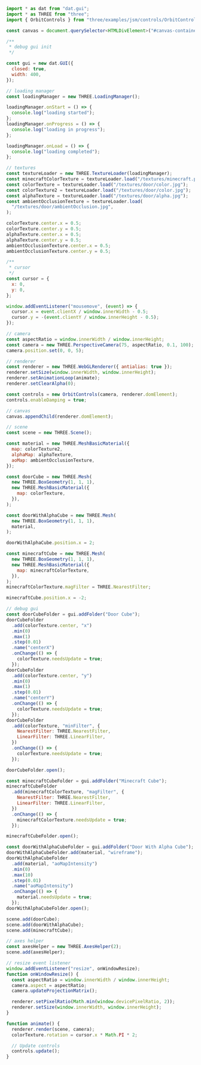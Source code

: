 
<Layout title="Textures - Basics">
  <Example12 title="Textures" description="Basics" />
  <div class="h-screen overflow-y-scroll rounded-2xl my-10 md:my-20 container max-w-7xl place-self-center">

```javascript
import * as dat from "dat.gui";
import * as THREE from "three";
import { OrbitControls } from "three/examples/jsm/controls/OrbitControls.js";

const canvas = document.querySelector<HTMLDivElement>("#canvas-container")!;

/**
 * debug gui init
 */

const gui = new dat.GUI({
  closed: true,
  width: 400,
});

// loading manager
const loadingManager = new THREE.LoadingManager();

loadingManager.onStart = () => {
  console.log("loading started");
};
loadingManager.onProgress = () => {
  console.log("loading in progress");
};

loadingManager.onLoad = () => {
  console.log("loading completed");
};

// textures
const textureLoader = new THREE.TextureLoader(loadingManager);
const minecraftColorTexture = textureLoader.load("/textures/minecraft.png");
const colorTexture = textureLoader.load("/textures/door/color.jpg");
const colorTexture2 = textureLoader.load("/textures/door/color.jpg");
const alphaTexture = textureLoader.load("/textures/door/alpha.jpg");
const ambientOcclusionTexture = textureLoader.load(
  "/textures/door/ambientOcclusion.jpg",
);

colorTexture.center.x = 0.5;
colorTexture.center.y = 0.5;
alphaTexture.center.x = 0.5;
alphaTexture.center.y = 0.5;
ambientOcclusionTexture.center.x = 0.5;
ambientOcclusionTexture.center.y = 0.5;

/**
 * cursor
 */
const cursor = {
  x: 0,
  y: 0,
};

window.addEventListener("mousemove", (event) => {
  cursor.x = event.clientX / window.innerWidth - 0.5;
  cursor.y = -(event.clientY / window.innerHeight - 0.5);
});

// camera
const aspectRatio = window.innerWidth / window.innerHeight;
const camera = new THREE.PerspectiveCamera(75, aspectRatio, 0.1, 100);
camera.position.set(0, 0, 5);

// renderer
const renderer = new THREE.WebGLRenderer({ antialias: true });
renderer.setSize(window.innerWidth, window.innerHeight);
renderer.setAnimationLoop(animate);
renderer.setClearAlpha(0);

const controls = new OrbitControls(camera, renderer.domElement);
controls.enableDamping = true;

// canvas
canvas.appendChild(renderer.domElement);

// scene
const scene = new THREE.Scene();

const material = new THREE.MeshBasicMaterial({
  map: colorTexture2,
  alphaMap: alphaTexture,
  aoMap: ambientOcclusionTexture,
});

const doorCube = new THREE.Mesh(
  new THREE.BoxGeometry(1, 1, 1),
  new THREE.MeshBasicMaterial({
    map: colorTexture,
  }),
);

const doorWithAlphaCube = new THREE.Mesh(
  new THREE.BoxGeometry(1, 1, 1),
  material,
);

doorWithAlphaCube.position.x = 2;

const minecraftCube = new THREE.Mesh(
  new THREE.BoxGeometry(1, 1, 1),
  new THREE.MeshBasicMaterial({
    map: minecraftColorTexture,
  }),
);
minecraftColorTexture.magFilter = THREE.NearestFilter;

minecraftCube.position.x = -2;

// debug gui
const doorCubeFolder = gui.addFolder("Door Cube");
doorCubeFolder
  .add(colorTexture.center, "x")
  .min(0)
  .max(1)
  .step(0.01)
  .name("centerX")
  .onChange(() => {
    colorTexture.needsUpdate = true;
  });
doorCubeFolder
  .add(colorTexture.center, "y")
  .min(0)
  .max(1)
  .step(0.01)
  .name("centerY")
  .onChange(() => {
    colorTexture.needsUpdate = true;
  });
doorCubeFolder
  .add(colorTexture, "minFilter", {
    NearestFilter: THREE.NearestFilter,
    LinearFilter: THREE.LinearFilter,
  })
  .onChange(() => {
    colorTexture.needsUpdate = true;
  });

doorCubeFolder.open();

const minecraftCubeFolder = gui.addFolder("Minecraft Cube");
minecraftCubeFolder
  .add(minecraftColorTexture, "magFilter", {
    NearestFilter: THREE.NearestFilter,
    LinearFilter: THREE.LinearFilter,
  })
  .onChange(() => {
    minecraftColorTexture.needsUpdate = true;
  });

minecraftCubeFolder.open();

const doorWithAlphaCubeFolder = gui.addFolder("Door With Alpha Cube");
doorWithAlphaCubeFolder.add(material, "wireframe");
doorWithAlphaCubeFolder
  .add(material, "aoMapIntensity")
  .min(0)
  .max(10)
  .step(0.01)
  .name("aoMapIntensity")
  .onChange(() => {
    material.needsUpdate = true;
  });
doorWithAlphaCubeFolder.open();

scene.add(doorCube);
scene.add(doorWithAlphaCube);
scene.add(minecraftCube);

// axes helper
const axesHelper = new THREE.AxesHelper(2);
scene.add(axesHelper);

// resize event listener
window.addEventListener("resize", onWindowResize);
function onWindowResize() {
  const aspectRatio = window.innerWidth / window.innerHeight;
  camera.aspect = aspectRatio;
  camera.updateProjectionMatrix();

  renderer.setPixelRatio(Math.min(window.devicePixelRatio, 2));
  renderer.setSize(window.innerWidth, window.innerHeight);
}

function animate() {
  renderer.render(scene, camera);
  colorTexture.rotation = cursor.x * Math.PI * 2;

  // Update controls
  controls.update();
}
```

  </div>

</Layout>
